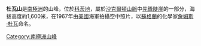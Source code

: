 {{Coord|80|32|S|21|11|W|source:GNIS|display=title}}

'''杜瓦山'''是[[南極洲|南極洲]]的山峰，位於[[科茨地|科茨地]]，屬於[[沙克爾頓山脈|沙克爾頓山脈]]中[[先鋒陡崖|先鋒陡崖]]的一部分，海拔高度約1,600米，在1967年由[[美國|美國]]海軍拍攝空中照片，以[[蘇格蘭|蘇格蘭]]的化學家[[詹姆斯·杜瓦|詹姆斯·杜瓦]]命名。

{{DEFAULTSORT:Mount Dewar}}
[[Category:南極洲山峰|Category:南極洲山峰]]


{{CoatsLand-geo-stub}}